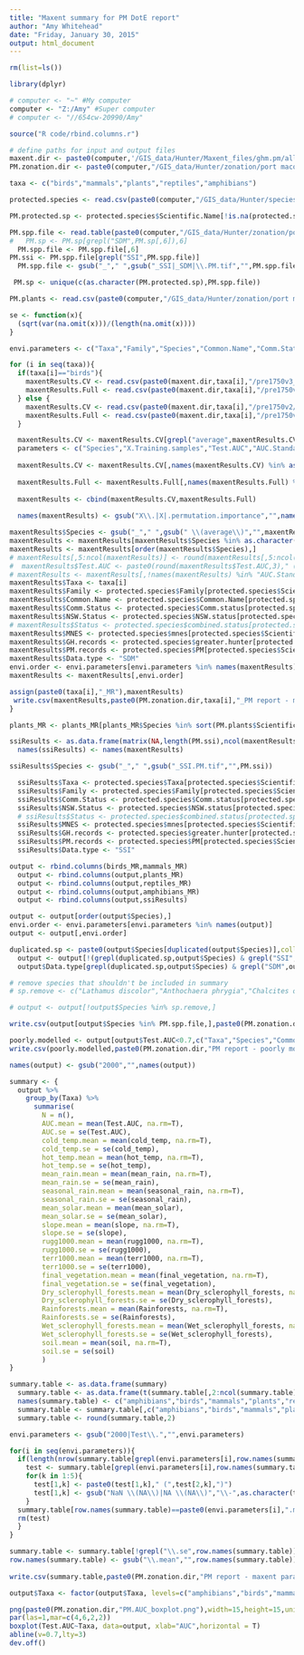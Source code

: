 ```yaml
---
title: "Maxent summary for PM DotE report"
author: "Amy Whitehead"
date: "Friday, January 30, 2015"
output: html_document
---
```


```r
rm(list=ls())

library(dplyr)

# computer <- "~" #My computer
computer <- "Z:/Amy" #Super computer
# computer <- "//654cw-20990/Amy"

source("R code/rbind.columns.r")

# define paths for input and output files
maxent.dir <- paste0(computer,'/GIS_data/Hunter/Maxent_files/ghm.pm/all_variables/output/')
PM.zonation.dir <- paste0(computer,"/GIS_data/Hunter/zonation/port macquarie/output/") 

taxa <- c("birds","mammals","plants","reptiles","amphibians")

protected.species <- read.csv(paste0(computer,"/GIS_data/Hunter/species point data/IBRA threatened species list.csv"))

PM.protected.sp <- protected.species$Scientific.Name[!is.na(protected.species$PM.sdm)]

PM.spp.file <- read.table(paste0(computer,"/GIS_data/Hunter/zonation/port macquarie/PM.zonation.spp"),sep="\t")
#   PM.sp <- PM.sp[grepl("SDM",PM.sp[,6]),6]
  PM.spp.file <- PM.spp.file[,6]
PM.ssi <- PM.spp.file[grepl("SSI",PM.spp.file)]
  PM.spp.file <- gsub("_"," ",gsub("_SSI|_SDM|\\.PM.tif","",PM.spp.file))

 PM.sp <- unique(c(as.character(PM.protected.sp),PM.spp.file))

PM.plants <- read.csv(paste0(computer,"/GIS_data/Hunter/zonation/port macquarie/PMHC threatened plants to include.csv"))

```

```r

se <- function(x){
  (sqrt(var(na.omit(x)))/(length(na.omit(x))))
}

```


```r
envi.parameters <- c("Taxa","Family","Species","Common.Name","Comm.Status","NSW.Status","MNES","GH.records","PM.records","Data.type","Training.samples","Test.AUC","AUC.Standard.Deviation","cold_temp","hot_temp","mean_rain","seasonal_rain","mean_solar","slope","rugg1000","terr1000","wetness","final_vegetation","2000Dry_sclerophyll_forests","2000Rainforests","2000Wet_sclerophyll_forests","soil")

for (i in seq(taxa)){
  if(taxa[i]=="birds"){
    maxentResults.CV <- read.csv(paste0(maxent.dir,taxa[i],"/pre1750v3_PMHC/CV/MaxentResults.csv"))
    maxentResults.Full <- read.csv(paste0(maxent.dir,taxa[i],"/pre1750v3_PMHC/Full/MaxentResults.csv"))
  } else {
    maxentResults.CV <- read.csv(paste0(maxent.dir,taxa[i],"/pre1750v2/CV/MaxentResults.csv"))
    maxentResults.Full <- read.csv(paste0(maxent.dir,taxa[i],"/pre1750v2/Full/MaxentResults.csv"))
  }

  maxentResults.CV <- maxentResults.CV[grepl("average",maxentResults.CV$Species),]
  parameters <- c("Species","X.Training.samples","Test.AUC","AUC.Standard.Deviation",names(maxentResults.Full[grepl("permutation.importance",names(maxentResults.Full))]))
  
  maxentResults.CV <- maxentResults.CV[,names(maxentResults.CV) %in% as.character(parameters[1:4])]
  
  maxentResults.Full <- maxentResults.Full[,names(maxentResults.Full) %in% as.character(parameters[c(5:14)])]
  
  maxentResults <- cbind(maxentResults.CV,maxentResults.Full)
  
  names(maxentResults) <- gsub("X\\.|X|.permutation.importance","",names(maxentResults))

maxentResults$Species <- gsub("_"," ",gsub(" \\(average\\)","",maxentResults$Species))
maxentResults <- maxentResults[maxentResults$Species %in% as.character(PM.sp),]
maxentResults <- maxentResults[order(maxentResults$Species),]
# maxentResults[,5:ncol(maxentResults)] <- round(maxentResults[,5:ncol(maxentResults)],2)
#  maxentResults$Test.AUC <- paste0(round(maxentResults$Test.AUC,3)," (",round(maxentResults$AUC.Standard.Deviation,3),")")
# maxentResults <- maxentResults[,!names(maxentResults) %in% "AUC.Standard.Deviation"]
maxentResults$Taxa <- taxa[i]
maxentResults$Family <- protected.species$Family[protected.species$Scientific.Name %in% maxentResults$Species]
maxentResults$Common.Name <- protected.species$Common.Name[protected.species$Scientific.Name %in% maxentResults$Species]
maxentResults$Comm.Status <- protected.species$Comm.status[protected.species$Scientific.Name %in% maxentResults$Species]
maxentResults$NSW.Status <- protected.species$NSW.status[protected.species$Scientific.Name %in% maxentResults$Species]
# maxentResults$Status <- protected.species$combined.status[protected.species$Scientific.Name %in% maxentResults$Species]
maxentResults$MNES <- protected.species$mnes[protected.species$Scientific.Name %in% maxentResults$Species]
maxentResults$GH.records <- protected.species$greater.hunter[protected.species$Scientific.Name %in% maxentResults$Species]
maxentResults$PM.records <- protected.species$PM[protected.species$Scientific.Name %in% maxentResults$Species]
maxentResults$Data.type <- "SDM"
envi.order <- envi.parameters[envi.parameters %in% names(maxentResults)]  
maxentResults <- maxentResults[,envi.order]

assign(paste0(taxa[i],"_MR"),maxentResults)
 write.csv(maxentResults,paste0(PM.zonation.dir,taxa[i],"_PM report - maxent summary.csv"),row.names=F) 
}

plants_MR <- plants_MR[plants_MR$Species %in% sort(PM.plants$ScientificName),]

```

```r

ssiResults <- as.data.frame(matrix(NA,length(PM.ssi),ncol(maxentResults)))
  names(ssiResults) <- names(maxentResults)

ssiResults$Species <- gsub("_"," ",gsub("_SSI.PM.tif","",PM.ssi))

  ssiResults$Taxa <- protected.species$Taxa[protected.species$Scientific.Name %in% ssiResults$Species]
  ssiResults$Family <- protected.species$Family[protected.species$Scientific.Name %in% ssiResults$Species]
  ssiResults$Comm.Status <- protected.species$Comm.status[protected.species$Scientific.Name %in% ssiResults$Species]
  ssiResults$NSW.Status <- protected.species$NSW.status[protected.species$Scientific.Name %in% ssiResults$Species]
  # ssiResults$Status <- protected.species$combined.status[protected.species$Scientific.Name %in% ssiResults$Species]
  ssiResults$MNES <- protected.species$mnes[protected.species$Scientific.Name %in% ssiResults$Species]
  ssiResults$GH.records <- protected.species$greater.hunter[protected.species$Scientific.Name %in% ssiResults$Species]
  ssiResults$PM.records <- protected.species$PM[protected.species$Scientific.Name %in% ssiResults$Species]
  ssiResults$Data.type <- "SSI"

```



```r
output <- rbind.columns(birds_MR,mammals_MR)
  output <- rbind.columns(output,plants_MR)
  output <- rbind.columns(output,reptiles_MR)
  output <- rbind.columns(output,amphibians_MR)
  output <- rbind.columns(output,ssiResults)

output <- output[order(output$Species),]
envi.order <- envi.parameters[envi.parameters %in% names(output)] 
output <- output[,envi.order]

duplicated.sp <- paste0(output$Species[duplicated(output$Species)],collapse="|")
  output <- output[!(grepl(duplicated.sp,output$Species) & grepl("SSI",output$Data.type)),]
  output$Data.type[grepl(duplicated.sp,output$Species) & grepl("SDM",output$Data.type)] <- "SSI"

# remove species that shouldn't be included in summary
# sp.remove <- c("Lathamus discolor","Anthochaera phrygia","Chalcites osculans","Dicksonia antarctica","Eucalyptus oblonga","Isopogon dawsonii","Tregellasia capito")

# output <- output[!output$Species %in% sp.remove,] 

write.csv(output[output$Species %in% PM.spp.file,],paste0(PM.zonation.dir,"PM report - feature list.csv"),row.names=F)

poorly.modelled <- output[output$Test.AUC<0.7,c("Taxa","Species","Common.Name","Comm.Status","NSW.Status","MNES","GH.records","PM.records","Test.AUC","AUC.Standard.Deviation")]
write.csv(poorly.modelled,paste0(PM.zonation.dir,"PM report - poorly modelled species.csv"),row.names=F)
```

```r
names(output) <- gsub("2000","",names(output))

summary <- {
  output %>%
    group_by(Taxa) %>%
      summarise(
        N = n(),
        AUC.mean = mean(Test.AUC, na.rm=T),
        AUC.se = se(Test.AUC),
        cold_temp.mean = mean(cold_temp, na.rm=T),
        cold_temp.se = se(cold_temp),
        hot_temp.mean = mean(hot_temp, na.rm=T),
        hot_temp.se = se(hot_temp),
        mean_rain.mean = mean(mean_rain, na.rm=T),
        mean_rain.se = se(mean_rain),
        seasonal_rain.mean = mean(seasonal_rain, na.rm=T),
        seasonal_rain.se = se(seasonal_rain),
        mean_solar.mean = mean(mean_solar),
        mean_solar.se = se(mean_solar),
        slope.mean = mean(slope, na.rm=T),
        slope.se = se(slope),
        rugg1000.mean = mean(rugg1000, na.rm=T),
        rugg1000.se = se(rugg1000),
        terr1000.mean = mean(terr1000, na.rm=T),
        terr1000.se = se(terr1000),
        final_vegetation.mean = mean(final_vegetation, na.rm=T),
        final_vegetation.se = se(final_vegetation),
        Dry_sclerophyll_forests.mean = mean(Dry_sclerophyll_forests, na.rm=T),
        Dry_sclerophyll_forests.se = se(Dry_sclerophyll_forests),
        Rainforests.mean = mean(Rainforests, na.rm=T),
        Rainforests.se = se(Rainforests),
        Wet_sclerophyll_forests.mean = mean(Wet_sclerophyll_forests, na.rm=T),
        Wet_sclerophyll_forests.se = se(Wet_sclerophyll_forests),
        soil.mean = mean(soil, na.rm=T),
        soil.se = se(soil)
        )
}

summary.table <- as.data.frame(summary)
  summary.table <- as.data.frame(t(summary.table[,2:ncol(summary.table)]))
  names(summary.table) <- c("amphibians","birds","mammals","plants","reptiles")
  summary.table <- summary.table[,c("amphibians","birds","mammals","plants","reptiles")]
  summary.table <- round(summary.table,2)

envi.parameters <- gsub("2000|Test\\.","",envi.parameters)

for(i in seq(envi.parameters)){
  if(length(nrow(summary.table[grepl(envi.parameters[i],row.names(summary.table)),])==2)){
    test <- summary.table[grepl(envi.parameters[i],row.names(summary.table)),]
    for(k in 1:5){
      test[1,k] <- paste0(test[1,k]," (",test[2,k],")")
      test[1,k] <- gsub("NaN \\(NA\\)|NA \\(NA\\)","\\-",as.character(test[1,k]))
    }
  summary.table[row.names(summary.table)==paste0(envi.parameters[i],".mean"),] <- test[1,]
  rm(test)
  }
}

summary.table <- summary.table[!grepl("\\.se",row.names(summary.table)),]
row.names(summary.table) <- gsub("\\.mean","",row.names(summary.table))
  
write.csv(summary.table,paste0(PM.zonation.dir,"PM report - maxent parameter summary.csv"),row.names=T)

```


```r

output$Taxa <- factor(output$Taxa, levels=c("amphibians","birds","mammals","plants","reptiles"))

png(paste0(PM.zonation.dir,"PM.AUC_boxplot.png"),width=15,height=15,units = "cm",pointsize=12,bg="transparent",res=300)
par(las=1,mar=c(4,6,2,2))
boxplot(Test.AUC~Taxa, data=output, xlab="AUC",horizontal = T)
abline(v=0.7,lty=3)
dev.off()


```
